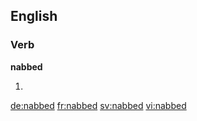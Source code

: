 ==English==

===Verb===
'''nabbed'''

# {{en-past of|nab}}

[[de:nabbed]]
[[fr:nabbed]]
[[sv:nabbed]]
[[vi:nabbed]]